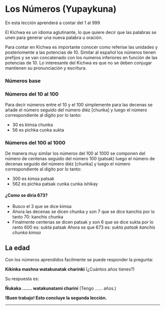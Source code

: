 
# Los Números (Yupaykuna)
 
En esta lección aprenderá a contar del 1 al 999

El Kichwa es un idioma aglutinante, lo que quiere decir que las palabras se unen para generar una nueva palabra u 
oración. 

Para contar en Kichwa es importante conocer como referise las unidades y posteriomente a las potencias de 10.
Similar al español los números tienen prefijos y se van concatenado con los numeros inferiores en función de las 
potencias de 10. Lo interesante del Kichwa es que no se deben conjugar mantienen su pronunciación y escritura. 
### Números base 
<ImageFlipContainer lecture="numbers" sort="value" />
    
### Números del 10 al 100
Para decir números entre el 10 y el 100 simplemente para las decenas se añade el número seguido del número diéz 
[chunka] y luego el número correspondiente al dígito por lo tanto:

- 30 es kimsa chunka 
- 56 es pichka cunka sukta


### Números del 100 al 1000
De manera muy similar los números del 100 al 1000 se componen del número de centenas seguido del número 100 (patsak)
luego el número de decenas seguido del número diéz [chunka] y luego el número correspondiente al dígito por lo tanto:

- 300 es kimsa patsak 
- 562 es pichka patsak cunka cunka ishikay

#### ¿Como se diría 673?
- Busco el 3 que se dice kimsa
- Ahora las decenas se dicen chunka y son 7 que se dice kanchis por lo tanto 70: kanchis chunka
- Finalmente centenas se dicen patsak y son 6 que se dice sukta por lo ranto 600 es: sukta patsak
Ahora se que 673 es: *sukta patsak kanchis chunka kimsa*



## La edad
Con los números aprendidos facilmente se puede responder la pregunta:

**Kikinka mashna watakunatak charinki** (¿Cuántos años tienes?)


Su respuesta es:


**Ñukaka ....... watakunatami charini** (Tengo ...... años.)


**!Buen trabajo! Esto concluye la segunda lección.**
<hr />
<MiniTestForm lecture="numbers" />
